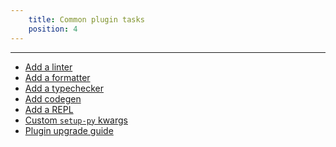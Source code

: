 ```yaml
---
    title: Common plugin tasks
    position: 4
---
```


---

- [Add a linter](./add-a-linter.mdx)
- [Add a formatter](./add-a-formatter.mdx)
- [Add a typechecker](./add-a-typechecker.mdx)
- [Add codegen](./add-codegen.mdx)
- [Add a REPL](./add-a-repl.mdx)
- [Custom `setup-py` kwargs](./custom-`setup-py()`-kwargs.mdx)
- [Plugin upgrade guide](./plugin-upgrade-guide.mdx)




